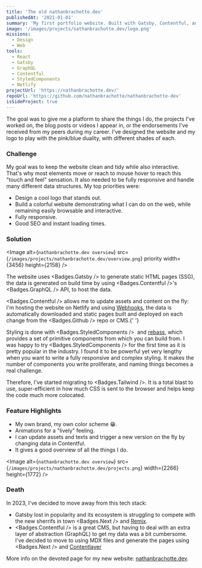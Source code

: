 ```yaml
---
title: 'The old nathanbrachotte.dev'
publishedAt: '2021-01-01'
summary: 'My first portfolio website. Built with Gatsby, Contentful, and Styled Component. They were cool at the time.'
image: '/images/projects/nathanbrachotte.dev/logo.png'
missions:
  - Design
  - Web
tools:
  - React
  - Gatsby
  - GraphQL
  - Contentful
  - StyledComponents
  - Netlify
projectUrl: 'https://nathanbrachotte.dev/'
repoUrl: 'https://github.com/nathanbrachotte/nathanbrachotte-dev'
isSideProject: true
---
```


The goal was to give me a platform to share the things I do, the projects I've worked on, the blog posts or videos I appear in, or the endorsements I've received from my peers during my career.
I've designed the website and my logo to play with the pink/blue duality, with different shades of each.

### Challenge

My goal was to keep the website clean and tidy while also interactive. That's why most elements move or reach to mouse hover to reach this "touch and feel" sensation.
It also needed to be fully responsive and handle many different data structures.
My top priorities were:

- Design a cool logo that stands out.
- Build a colorful website demonstrating what I can do on the web, while remaining easily browsable and interactive.
- Fully responsive.
- Good SEO and instant loading times.

### Solution

<Image
  alt={`nathanbrachotte.dev overview`}
  src={`/images/projects/nathanbrachotte.dev/overview.png`}
  priority
  width={3456}
  height={2158}
/>

The website uses <Badges.Gatsby /> to generate static HTML pages (SSG), the data is generated on build time by using <Badges.Contentful />'s <Badges.GraphQL /> API, to host the data.

<Badges.Contentful /> allows me to update assets and content on the fly: I'm
hosting the website on Netlify and using
[Webhooks](https://hookdeck.com/webhooks/guides/what-are-webhooks-how-they-work#what-is-a-webhook),
the data is automatically downloaded and static pages built and deployed on each
change from the <Badges.Github /> repo or CMS.{' '}

Styling is done with <Badges.StyledComponents />
 and [rebass](https://rebassjs.org), which provides a set of primitive
components from which you can build from. I was happy to
try <Badges.StyledComponents /> for the first time as it is pretty popular in the industry. I found
it to be powerful yet very lengthy when you want to write a fully responsive and
complex styling. It makes the number of components you write proliferate, and naming things becomes a real challenge.

Therefore, I've started migrating to <Badges.Tailwind />. It is a total blast to use, super-efficient in how much CSS
is sent to the browser and helps keep the code much more colocated.

### Feature Highlights

- My own brand, my own color scheme 😁.
- Animations for a "lively" feeling.
- I can update assets and texts and trigger a new version on the fly by changing data in Contentful.
- It gives a good overview of all the things I do.

<Image
  alt={`nathanbrachotte.dev overview`}
  src={`/images/projects/nathanbrachotte.dev/projects.png`}
  width={2266}
  height={1772}
/>

### Death

In 2023, I've decided to move away from this tech stack:

- Gatsby lost in popularity and its ecosystem is struggling to compete with the new sherrifs in town <Badges.Next /> and [Remix](https://remix.run/).
- <Badges.Contentful /> is a great CMS, but having to deal with an extra layer
  of abstraction (GraphQL) to get my data was a bit cumbersome. I've decided to
  move to using MDX files and generate the pages using <Badges.Next /> and
  [Contentlayer](https://www.contentlayer.dev/)

More info on the devoted page for my new website: [nathanbrachotte.dev](/projects/nathanbrachotte.dev).
